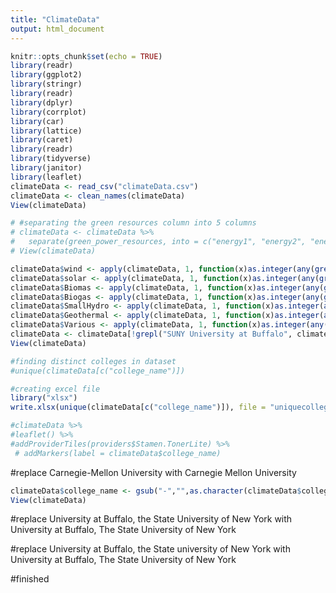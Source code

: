 ```yaml
---
title: "ClimateData"
output: html_document
---
```


```r
knitr::opts_chunk$set(echo = TRUE)
library(readr)
library(ggplot2)
library(stringr)
library(readr)
library(dplyr)
library(corrplot)
library(car)
library(lattice)
library(caret)
library(readr)
library(tidyverse)
library(janitor)
library(leaflet)
climateData <- read_csv("climateData.csv")
climateData <- clean_names(climateData)
View(climateData)

```

```r
# #separating the green resources column into 5 columns 
# climateData <- climateData %>% 
#   separate(green_power_resources, into = c("energy1", "energy2", "energy3", "energy4", "energy5"), sep = ",")
# View(climateData)
```

```r
climateData$wind <- apply(climateData, 1, function(x)as.integer(any(grep('Wind',x))))
climateData$solar <- apply(climateData, 1, function(x)as.integer(any(grep('Solar',x))))
climateData$Biomas <- apply(climateData, 1, function(x)as.integer(any(grep('Biomas',x))))
climateData$Biogas <- apply(climateData, 1, function(x)as.integer(any(grep('Biogas',x))))
climateData$SmallHydro <- apply(climateData, 1, function(x)as.integer(any(grep('Small-hydro',x))))
climateData$Geothermal <- apply(climateData, 1, function(x)as.integer(any(grep('Geothermal',x))))
climateData$Various <- apply(climateData, 1, function(x)as.integer(any(grep('Various',x))))
climateData <- climateData[!grepl("SUNY University at Buffalo", climateData$college_name),]
View(climateData)

```


```r
#finding distinct colleges in dataset
#unique(climateData[c("college_name")])

#creating excel file
library("xlsx")
write.xlsx(unique(climateData[c("college_name")]), file = "uniquecolleges.xlsx", sheetName = "UNIQUE COLLEGES", append = FALSE)
```


```r
#climateData %>% 
#leaflet() %>%
#addProviderTiles(providers$Stamen.TonerLite) %>%
 # addMarkers(label = climateData$college_name)
```

#replace Carnegie-Mellon University with Carnegie Mellon University
```r
climateData$college_name <- gsub("-","",as.character(climateData$college_name))
View(climateData)
```
#replace University at Buffalo, the State University of New York with University at Buffalo, The State University of New York

#replace University at Buffalo, the State university of New York with University at Buffalo, The State University of New York

#finished








